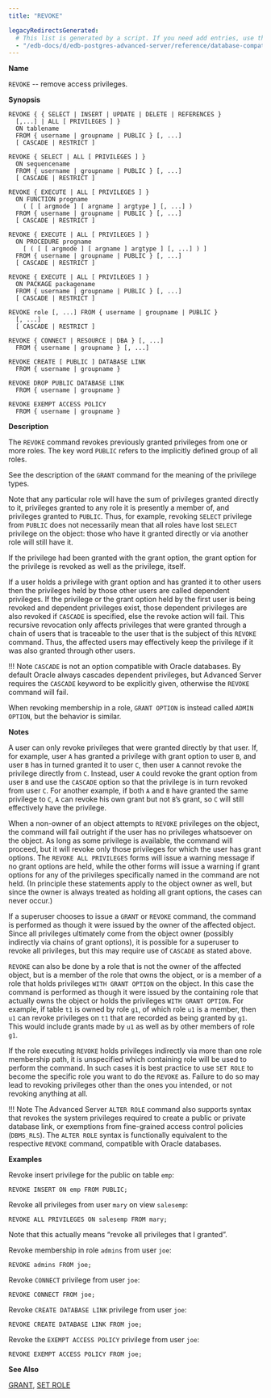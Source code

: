 ```yaml
---
title: "REVOKE"

legacyRedirectsGenerated:
  # This list is generated by a script. If you need add entries, use the `legacyRedirects` key.
  - "/edb-docs/d/edb-postgres-advanced-server/reference/database-compatibility-for-oracle-developers-reference-guide/10/Database_Compatibility_for_Oracle_Developers_Reference_Guide.1.084.html"
---
```


<div id="revoke" class="registered_link"></div>

**Name**

`REVOKE` -- remove access privileges.

**Synopsis**

```text
REVOKE { { SELECT | INSERT | UPDATE | DELETE | REFERENCES }
  [,...] | ALL [ PRIVILEGES ] }
  ON tablename
  FROM { username | groupname | PUBLIC } [, ...]
  [ CASCADE | RESTRICT ]

REVOKE { SELECT | ALL [ PRIVILEGES ] }
  ON sequencename
  FROM { username | groupname | PUBLIC } [, ...]
  [ CASCADE | RESTRICT ]

REVOKE { EXECUTE | ALL [ PRIVILEGES ] }
  ON FUNCTION progname
    ( [ [ argmode ] [ argname ] argtype ] [, ...] )
  FROM { username | groupname | PUBLIC } [, ...]
  [ CASCADE | RESTRICT ]

REVOKE { EXECUTE | ALL [ PRIVILEGES ] }
  ON PROCEDURE progname
    [ ( [ [ argmode ] [ argname ] argtype ] [, ...] ) ]
  FROM { username | groupname | PUBLIC } [, ...]
  [ CASCADE | RESTRICT ]

REVOKE { EXECUTE | ALL [ PRIVILEGES ] }
  ON PACKAGE packagename
  FROM { username | groupname | PUBLIC } [, ...]
  [ CASCADE | RESTRICT ]

REVOKE role [, ...] FROM { username | groupname | PUBLIC }
  [, ...]
  [ CASCADE | RESTRICT ]

REVOKE { CONNECT | RESOURCE | DBA } [, ...]
  FROM { username | groupname } [, ...]

REVOKE CREATE [ PUBLIC ] DATABASE LINK
  FROM { username | groupname }

REVOKE DROP PUBLIC DATABASE LINK
  FROM { username | groupname }

REVOKE EXEMPT ACCESS POLICY
  FROM { username | groupname }
```

**Description**

The `REVOKE` command revokes previously granted privileges from one or more roles. The key word `PUBLIC` refers to the implicitly defined group of all roles.

See the description of the `GRANT` command for the meaning of the privilege types.

Note that any particular role will have the sum of privileges granted directly to it, privileges granted to any role it is presently a member of, and privileges granted to `PUBLIC`. Thus, for example, revoking `SELECT` privilege from `PUBLIC` does not necessarily mean that all roles have lost `SELECT` privilege on the object: those who have it granted directly or via another role will still have it.

If the privilege had been granted with the grant option, the grant option for the privilege is revoked as well as the privilege, itself.

If a user holds a privilege with grant option and has granted it to other users then the privileges held by those other users are called dependent privileges. If the privilege or the grant option held by the first user is being revoked and dependent privileges exist, those dependent privileges are also revoked if `CASCADE` is specified, else the revoke action will fail. This recursive revocation only affects privileges that were granted through a chain of users that is traceable to the user that is the subject of this `REVOKE` command. Thus, the affected users may effectively keep the privilege if it was also granted through other users.

!!! Note
    `CASCADE` is not an option compatible with Oracle databases. By default Oracle always cascades dependent privileges, but Advanced Server requires the `CASCADE` keyword to be explicitly given, otherwise the `REVOKE` command will fail.

When revoking membership in a role, `GRANT OPTION` is instead called `ADMIN OPTION`, but the behavior is similar.

**Notes**

A user can only revoke privileges that were granted directly by that user. If, for example, user `A` has granted a privilege with grant option to user `B`, and user `B` has in turned granted it to user `C`, then user `A` cannot revoke the privilege directly from `C`. Instead, user `A` could revoke the grant option from user `B` and use the `CASCADE` option so that the privilege is in turn revoked from user `C`. For another example, if both `A` and `B` have granted the same privilege to `C`, `A` can revoke his own grant but not `B`’s grant, so `C` will still effectively have the privilege.

When a non-owner of an object attempts to `REVOKE` privileges on the object, the command will fail outright if the user has no privileges whatsoever on the object. As long as some privilege is available, the command will proceed, but it will revoke only those privileges for which the user has grant options. The `REVOKE ALL PRIVILEGES` forms will issue a warning message if no grant options are held, while the other forms will issue a warning if grant options for any of the privileges specifically named in the command are not held. (In principle these statements apply to the object owner as well, but since the owner is always treated as holding all grant options, the cases can never occur.)

If a superuser chooses to issue a `GRANT` or `REVOKE` command, the command is performed as though it were issued by the owner of the affected object. Since all privileges ultimately come from the object owner (possibly indirectly via chains of grant options), it is possible for a superuser to revoke all privileges, but this may require use of `CASCADE` as stated above.

`REVOKE` can also be done by a role that is not the owner of the affected object, but is a member of the role that owns the object, or is a member of a role that holds privileges `WITH GRANT OPTION` on the object. In this case the command is performed as though it were issued by the containing role that actually owns the object or holds the privileges `WITH GRANT OPTION`. For example, if table `t1` is owned by role `g1`, of which role `u1` is a member, then `u1` can revoke privileges on `t1` that are recorded as being granted by `g1`. This would include grants made by `u1` as well as by other members of role `g1`.

If the role executing `REVOKE` holds privileges indirectly via more than one role membership path, it is unspecified which containing role will be used to perform the command. In such cases it is best practice to use `SET ROLE` to become the specific role you want to do the `REVOKE` as. Failure to do so may lead to revoking privileges other than the ones you intended, or not revoking anything at all.

!!! Note
    The Advanced Server `ALTER ROLE` command also supports syntax that revokes the system privileges required to create a public or private database link, or exemptions from fine-grained access control policies (`DBMS_RLS`). The `ALTER ROLE` syntax is functionally equivalent to the respective `REVOKE` command, compatible with Oracle databases.

**Examples**

Revoke insert privilege for the public on table `emp`:

```text
REVOKE INSERT ON emp FROM PUBLIC;
```

Revoke all privileges from user `mary` on view `salesemp`:

```text
REVOKE ALL PRIVILEGES ON salesemp FROM mary;
```

Note that this actually means “revoke all privileges that I granted”.

Revoke membership in role `admins` from user `joe`:

```text
REVOKE admins FROM joe;
```

Revoke `CONNECT` privilege from user `joe`:

```text
REVOKE CONNECT FROM joe;
```

Revoke `CREATE DATABASE LINK` privilege from user `joe`:

```text
REVOKE CREATE DATABASE LINK FROM joe;
```

Revoke the `EXEMPT ACCESS POLICY` privilege from user `joe`:

```text
REVOKE EXEMPT ACCESS POLICY FROM joe;
```

**See Also**

[GRANT](64_grant/#grant), [SET ROLE](73_set_role/#set_role)
